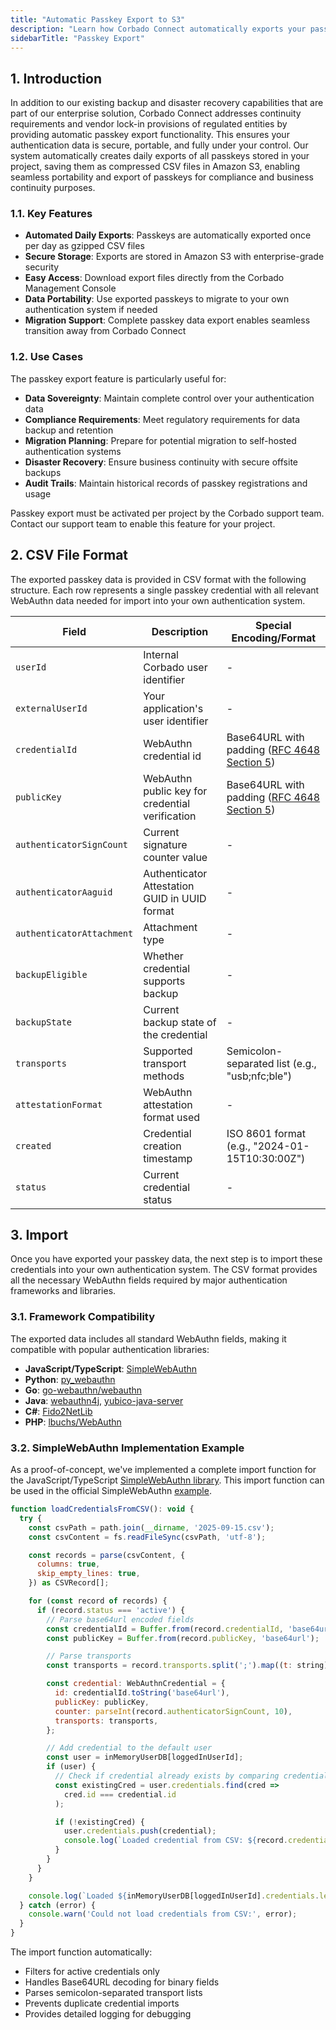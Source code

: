 ```yaml
---
title: "Automatic Passkey Export to S3"
description: "Learn how Corbado Connect automatically exports your passkeys to S3 daily as CSV files. Download exports from the Management Console and import them into your own authentication system for seamless migration and data portability."
sidebarTitle: "Passkey Export"
---
```



<Demo />

## 1. Introduction

In addition to our existing backup and disaster recovery capabilities that are part of our enterprise solution, Corbado Connect addresses continuity requirements and vendor lock-in provisions of regulated entities by providing automatic passkey export functionality. This ensures your authentication data is secure, portable, and fully under your control. Our system automatically creates daily exports of all passkeys stored in your project, saving them as compressed CSV files in Amazon S3, enabling seamless portability and export of passkeys for compliance and business continuity purposes.

### 1.1. Key Features

- **Automated Daily Exports**: Passkeys are automatically exported once per day as gzipped CSV files
- **Secure Storage**: Exports are stored in Amazon S3 with enterprise-grade security
- **Easy Access**: Download export files directly from the Corbado Management Console
- **Data Portability**: Use exported passkeys to migrate to your own authentication system if needed
- **Migration Support**: Complete passkey data export enables seamless transition away from Corbado Connect

### 1.2. Use Cases

The passkey export feature is particularly useful for:

- **Data Sovereignty**: Maintain complete control over your authentication data
- **Compliance Requirements**: Meet regulatory requirements for data backup and retention
- **Migration Planning**: Prepare for potential migration to self-hosted authentication systems
- **Disaster Recovery**: Ensure business continuity with secure offsite backups
- **Audit Trails**: Maintain historical records of passkey registrations and usage

<Note>
Passkey export must be activated per project by the Corbado support team. Contact our support team to enable this feature for your project.
</Note>

## 2. CSV File Format

The exported passkey data is provided in CSV format with the following structure. Each row represents a single passkey credential with all relevant WebAuthn data needed for import into your own authentication system.

| Field | Description | Special Encoding/Format |
|-------|-------------|-------------------|
| `userId` | Internal Corbado user identifier | - |
| `externalUserId` | Your application's user identifier | - |
| `credentialId` | WebAuthn credential id | Base64URL with padding ([RFC 4648 Section 5](https://tools.ietf.org/html/rfc4648#section-5)) |
| `publicKey` | WebAuthn public key for credential verification | Base64URL with padding ([RFC 4648 Section 5](https://tools.ietf.org/html/rfc4648#section-5)) |
| `authenticatorSignCount` | Current signature counter value | - |
| `authenticatorAaguid` | Authenticator Attestation GUID in UUID format | - |
| `authenticatorAttachment` | Attachment type | - |
| `backupEligible` | Whether credential supports backup | - |
| `backupState` | Current backup state of the credential | - |
| `transports` | Supported transport methods | Semicolon-separated list (e.g., "usb;nfc;ble") |
| `attestationFormat` | WebAuthn attestation format used | - |
| `created` | Credential creation timestamp | ISO 8601 format (e.g., "2024-01-15T10:30:00Z") |
| `status` | Current credential status | - |

## 3. Import

Once you have exported your passkey data, the next step is to import these credentials into your own authentication system. The CSV format provides all the necessary WebAuthn fields required by major authentication frameworks and libraries.

### 3.1. Framework Compatibility

The exported data includes all standard WebAuthn fields, making it compatible with popular authentication libraries:

- **JavaScript/TypeScript**: [SimpleWebAuthn](https://github.com/MasterKale/SimpleWebAuthn)
- **Python**: [py_webauthn](https://github.com/duo-labs/py_webauthn)
- **Go**: [go-webauthn/webauthn](https://github.com/go-webauthn/webauthn)
- **Java**: [webauthn4j](https://github.com/webauthn4j/webauthn4j), [yubico-java-server](https://github.com/Yubico/java-webauthn-server)
- **C#**: [Fido2NetLib](https://github.com/passwordless-lib/fido2-net-lib)
- **PHP**: [lbuchs/WebAuthn](https://github.com/lbuchs/WebAuthn)

### 3.2. SimpleWebAuthn Implementation Example

As a proof-of-concept, we've implemented a complete import function for the JavaScript/TypeScript [SimpleWebAuthn library](https://simplewebauthn.dev/). This import function can be used in the official SimpleWebAuthn [example](https://github.com/MasterKale/SimpleWebAuthn/blob/master/example/index.ts).

```javascript
function loadCredentialsFromCSV(): void {
  try {
    const csvPath = path.join(__dirname, '2025-09-15.csv');
    const csvContent = fs.readFileSync(csvPath, 'utf-8');

    const records = parse(csvContent, {
      columns: true,
      skip_empty_lines: true,
    }) as CSVRecord[];

    for (const record of records) {
      if (record.status === 'active') {
        // Parse base64url encoded fields
        const credentialId = Buffer.from(record.credentialId, 'base64url');
        const publicKey = Buffer.from(record.publicKey, 'base64url');

        // Parse transports
        const transports = record.transports.split(';').map((t: string) => t.trim()) as AuthenticatorTransport[];

        const credential: WebAuthnCredential = {
          id: credentialId.toString('base64url'),
          publicKey: publicKey,
          counter: parseInt(record.authenticatorSignCount, 10),
          transports: transports,
        };

        // Add credential to the default user
        const user = inMemoryUserDB[loggedInUserId];
        if (user) {
          // Check if credential already exists by comparing credential IDs
          const existingCred = user.credentials.find(cred =>
            cred.id === credential.id
          );

          if (!existingCred) {
            user.credentials.push(credential);
            console.log(`Loaded credential from CSV: ${record.credentialId}`);
          }
        }
      }
    }

    console.log(`Loaded ${inMemoryUserDB[loggedInUserId].credentials.length} credentials from CSV`);
  } catch (error) {
    console.warn('Could not load credentials from CSV:', error);
  }
}
```

The import function automatically:

- Filters for active credentials only
- Handles Base64URL decoding for binary fields
- Parses semicolon-separated transport lists
- Prevents duplicate credential imports
- Provides detailed logging for debugging
